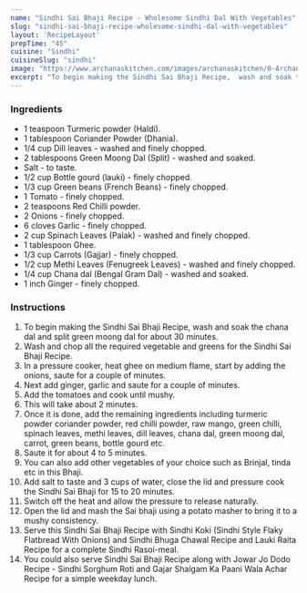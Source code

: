 ---
name: "Sindhi Sai Bhaji Recipe - Wholesome Sindhi Dal With Vegetables"
slug: "sindhi-sai-bhaji-recipe-wholesome-sindhi-dal-with-vegetables"
layout: 'RecipeLayout'
prepTime: "45"
cuisine: "Sindhi"
cuisineSlug: "sindhi"
image: "https://www.archanaskitchen.com/images/archanaskitchen/0-Archanas-Kitchen-Recipes/Articles/Sindhi_Sai_Bhaji_Recipe_10_1600.jpg"
excerpt: "To begin making the Sindhi Sai Bhaji Recipe,  wash and soak the chana dal and split green moong dal for about 30 minutes"
---

### Ingredients

- 1 teaspoon Turmeric powder (Haldi).
- 1 tablespoon Coriander Powder (Dhania).
- 1/4 cup Dill leaves - washed and finely chopped.
- 2 tablespoons Green Moong Dal (Split) - washed and soaked.
- Salt - to taste.
- 1/2 cup Bottle gourd (lauki) - finely chopped.
- 1/3 cup Green beans (French Beans) - finely chopped.
- 1 Tomato - finely chopped.
- 2 teaspoons Red Chilli powder.
- 2 Onions - finely chopped.
- 6 cloves Garlic - finely chopped.
- 2 cup Spinach Leaves (Palak) - washed and finely chopped.
- 1 tablespoon Ghee.
- 1/3 cup Carrots (Gajjar) - finely chopped.
- 1/2 cup Methi Leaves (Fenugreek Leaves) - washed and finely chopped.
- 1/4 cup Chana dal (Bengal Gram Dal) - washed and soaked.
- 1 inch Ginger - finely chopped.

### Instructions

1. To begin making the Sindhi Sai Bhaji Recipe,  wash and soak the chana dal and split green moong dal for about 30 minutes.
1. Wash and chop all the required vegetable and greens for the Sindhi Sai Bhaji Recipe.
1. In a pressure cooker, heat ghee on medium flame, start by adding the onions, saute for a couple of minutes.
1. Next add ginger, garlic and saute for a couple of minutes.
1. Add the tomatoes and cook until mushy.
1. This will take about 2 minutes.
1. Once it is done, add the remaining ingredients including turmeric powder coriander powder, red chilli powder, raw mango, green chilli, spinach leaves, methi leaves, dill leaves, chana dal, green moong dal, carrot, green beans, bottle gourd etc.
1. Saute it for about 4 to 5 minutes.
1. You can also add other vegetables of your choice such as Brinjal, tinda etc in this Bhaji.
1. Add salt to taste and 3 cups of water, close the lid and pressure cook the Sindhi Sai Bhaji for 15 to 20 minutes.
1. Switch off the heat and allow the pressure to release naturally.
1. Open the lid and mash the Sai bhaji using a potato masher to bring it to a mushy consistency.
1. Serve this Sindhi Sai Bhaji Recipe with Sindhi Koki (Sindhi Style Flaky Flatbread With Onions) and Sindhi Bhuga Chawal Recipe and Lauki Raita Recipe for a complete Sindhi Rasoi-meal.
1. You could also serve Sindhi Sai Bhaji Recipe along with Jowar Jo Dodo Recipe - Sindhi Sorghum Roti and Gajar Shalgam Ka Paani Wala Achar Recipe for a simple weekday lunch.
